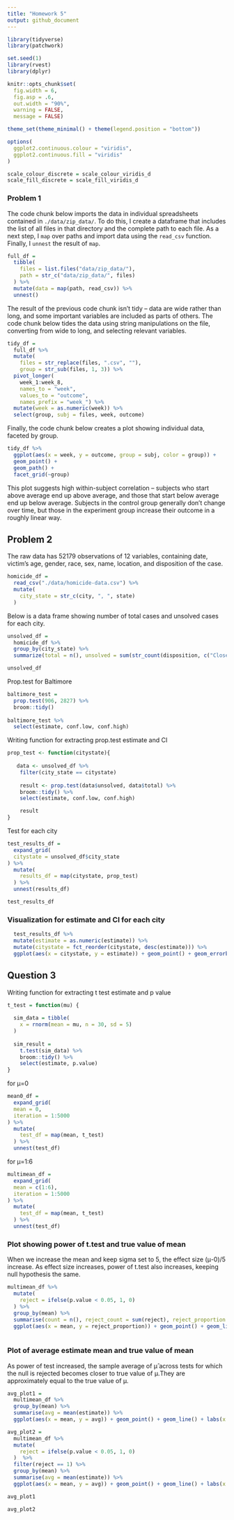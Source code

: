 ```yaml
---
title: "Homework 5"
output: github_document
---
```


```r
library(tidyverse)
library(patchwork)

set.seed(1)
library(rvest)
library(dplyr)

knitr::opts_chunk$set(
  fig.width = 6,
  fig.asp = .6,
  out.width = "90%",
  warning = FALSE,
  message = FALSE)

theme_set(theme_minimal() + theme(legend.position = "bottom"))

options(
  ggplot2.continuous.colour = "viridis",
  ggplot2.continuous.fill = "viridis"
)

scale_colour_discrete = scale_colour_viridis_d
scale_fill_discrete = scale_fill_viridis_d
```

### Problem 1 

The code chunk below imports the data in individual spreadsheets contained in `./data/zip_data/`. To do this, I create a dataframe that includes the list of all files in that directory and the complete path to each file. As a next step, I `map` over paths and import data using the `read_csv` function. Finally, I `unnest` the result of `map`.

```r
full_df = 
  tibble(
    files = list.files("data/zip_data/"),
    path = str_c("data/zip_data/", files)
  ) %>% 
  mutate(data = map(path, read_csv)) %>% 
  unnest()
```

The result of the previous code chunk isn't tidy -- data are wide rather than long, and some important variables are included as parts of others. The code chunk below tides the data using string manipulations on the file, converting from wide to long, and selecting relevant variables. 

```r
tidy_df = 
  full_df %>% 
  mutate(
    files = str_replace(files, ".csv", ""),
    group = str_sub(files, 1, 3)) %>% 
  pivot_longer(
    week_1:week_8,
    names_to = "week",
    values_to = "outcome",
    names_prefix = "week_") %>% 
  mutate(week = as.numeric(week)) %>% 
  select(group, subj = files, week, outcome)
```

Finally, the code chunk below creates a plot showing individual data, faceted by group. 

```r
tidy_df %>% 
  ggplot(aes(x = week, y = outcome, group = subj, color = group)) + 
  geom_point() + 
  geom_path() + 
  facet_grid(~group)
```

This plot suggests high within-subject correlation -- subjects who start above average end up above average, and those that start below average end up below average. Subjects in the control group generally don't change over time, but those in the experiment group increase their outcome in a roughly linear way. 


## Problem 2

The raw data has 52179 observations of 12 variables, containing date, victim's age, gender, race, sex, name, location, and disposition of the case.
```r
homicide_df =
  read_csv("./data/homicide-data.csv") %>% 
  mutate(
    city_state = str_c(city, ", ", state)
  )
```
Below is a data frame showing number of total cases and unsolved cases for each city.
```r
unsolved_df =
  homicide_df %>% 
  group_by(city_state) %>% 
  summarize(total = n(), unsolved = sum(str_count(disposition, c("Closed without arrest", "Open/No arrest"))))

unsolved_df
```

Prop.test for Baltimore
```r
baltimore_test =
  prop.test(906, 2827) %>% 
  broom::tidy() 
  
baltimore_test %>% 
  select(estimate, conf.low, conf.high)
```
Writing function for extracting prop.test estimate and CI

```r
prop_test <- function(citystate){
  
   data <- unsolved_df %>% 
    filter(city_state == citystate) 
  
    result <- prop.test(data$unsolved, data$total) %>% 
    broom::tidy() %>% 
    select(estimate, conf.low, conf.high)

    result
}
```

Test for each city

```r
test_results_df =
  expand_grid(
  citystate = unsolved_df$city_state
) %>% 
  mutate(
    results_df = map(citystate, prop_test)
  ) %>% 
  unnest(results_df)

test_results_df
```

### Visualization for estimate and CI for each city
```r
  test_results_df %>% 
  mutate(estimate = as.numeric(estimate)) %>% 
  mutate(citystate = fct_reorder(citystate, desc(estimate))) %>% 
  ggplot(aes(x = citystate, y = estimate)) + geom_point() + geom_errorbar(aes(ymin = conf.low, ymax = conf.high), position = "dodge", width = 0.25) + theme(axis.text.x = element_text(angle = 90, vjust = 0.5, hjust=1)) + labs(x = "City and State",y = "Estimate and CI",title = "Result of Proportion Test Across Cities")
```


## Question 3

Writing function for extracting t test estimate and p value
```r
t_test = function(mu) {
  
  sim_data = tibble(
    x = rnorm(mean = mu, n = 30, sd = 5)
  )
  
  sim_result =
    t.test(sim_data) %>% 
    broom::tidy() %>% 
    select(estimate, p.value) 
}
```

for μ=0
```r
mean0_df =
  expand_grid(
  mean = 0,
  iteration = 1:5000
) %>% 
  mutate(
    test_df = map(mean, t_test)
  ) %>% 
  unnest(test_df)
```

for μ=1:6
```r
multimean_df =
  expand_grid(
  mean = c(1:6),
  iteration = 1:5000
) %>% 
  mutate(
    test_df = map(mean, t_test)
  ) %>% 
  unnest(test_df)
```

### Plot showing power of t.test and true value of mean

When we increase the mean and keep sigma set to 5, the effect size (μ-0)/5 increase. As effect size increases, power of t.test also increases, keeping null hypothesis the same.
```r
multimean_df %>% 
  mutate(
    reject = ifelse(p.value < 0.05, 1, 0)
  ) %>% 
  group_by(mean) %>% 
  summarise(count = n(), reject_count = sum(reject), reject_proportion = reject_count/count) %>%
  ggplot(aes(x = mean, y = reject_proportion)) + geom_point() + geom_line() + labs(x = "True Mean",y = "Power of T.test",title = "Power of t.test v.s multiple means") + scale_x_continuous(limits = c(1,6), breaks = seq(1:6))
  
```

### Plot of average estimate mean and true value of mean

As power of test increased, the sample average of μ̂  across tests for which the null is rejected becomes closer to true value of μ.They are approximately equal to the true value of μ.
```r
avg_plot1 =
  multimean_df %>% 
  group_by(mean) %>% 
  summarise(avg = mean(estimate)) %>%
  ggplot(aes(x = mean, y = avg)) + geom_point() + geom_line() + labs(x = "True Mean",y = "Average Estimate of Mean",title = "Average Estimate Mean v.s True Mean") + scale_x_continuous(limits = c(1,6), breaks = seq(1:6))

avg_plot2 = 
  multimean_df %>% 
  mutate(
    reject = ifelse(p.value < 0.05, 1, 0)
  )  %>% 
  filter(reject == 1) %>% 
  group_by(mean) %>% 
  summarise(avg = mean(estimate)) %>%
  ggplot(aes(x = mean, y = avg)) + geom_point() + geom_line() + labs(x = "True Mean",y = "Average Estimate of Mean of Rejected",title = "Average Estimate Mean of Rejected v.s True Mean") + scale_x_continuous(limits = c(1,6), breaks = seq(1:6))

avg_plot1 

avg_plot2
```

